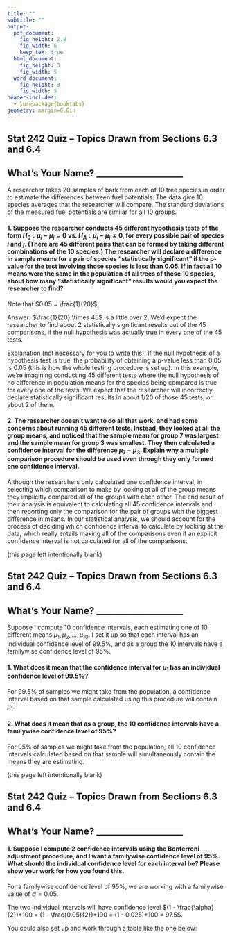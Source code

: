 ```yaml
---
title: ""
subtitle: ""
output:
  pdf_document:
    fig_height: 2.8
    fig_width: 6
    keep_tex: true
  html_document:
    fig_height: 3
    fig_width: 5
  word_document:
    fig_height: 3
    fig_width: 5
header-includes:
  - \usepackage{booktabs}
geometry: margin=0.6in
---
```


## Stat 242 Quiz -- Topics Drawn from Sections 6.3 and 6.4

## What's Your Name? ____________________

A researcher takes 20 samples of bark from each of 10 tree species in order to estimate the differences between fuel potentials.  The data give 10 species averages that the researcher will compare.  The standard deviations of the measured fuel potentials are similar for all 10 groups.

#### 1. Suppose the researcher conducts 45 different hypothesis tests of the form $H_0: \mu_i - \mu_j = 0$ vs. $H_A: \mu_i - \mu_j \neq 0$, for every possible pair of species $i$ and $j$.  (There are 45 different pairs that can be formed by taking different combinations of the 10 species.)  The researcher will declare a difference in sample means for a pair of species "statistically significant" if the p-value for the test involving those species is less than 0.05.  If in fact all 10 means were the same in the population of all trees of these 10 species, about how many "statistically significant" results would you expect the researcher to find?

Note that $0.05 = \frac{1}{20}$.

Answer: $\frac{1}{20} \times 45$ is a little over 2.  We'd expect the researcher to find about 2 statistically significant results out of the 45 comparisons, if the null hypothesis was actually true in every one of the 45 tests.

Explanation (not necessary for you to write this): If the null hypothesis of a hypothesis test is true, the probability of obtaining a p-value less than 0.05 is 0.05 (this is how the whole testing procedure is set up).  In this example, we're imagining conducting 45 different tests where the null hypothesis of no difference in population means for the species being compared is true for every one of the tests.  We expect that the researcher will incorrectly declare statistically significant results in about 1/20 of those 45 tests, or about 2 of them.

\vspace{1cm}

#### 2. The researcher doesn't want to do all that work, and had some concerns about running 45 different tests.  Instead, they looked at all the group means, and noticed that the sample mean for group 7 was largest and the sample mean for group 3 was smallest.  They then calculated a confidence interval for the difference $\mu_7 - \mu_3$.  Explain why a multiple comparison procedure should be used even through they only formed one confidence interval.

Although the researchers only calculated one confidence interval, in selecting which comparison to make by looking at all of the group means they implicitly compared all of the groups with each other.  The end result of their analysis is equivalent to calculating all 45 confidence intervals and then reporting only the comparison for the pair of groups with the biggest difference in means.  In our statistical analysis, we should account for the process of deciding which confidence interval to calculate by looking at the data, which really entails making all of the comparisons even if an explicit confidence interval is not calculated for all of the comparisons.

\newpage

(this page left intentionally blank)

\newpage

## Stat 242 Quiz -- Topics Drawn from Sections 6.3 and 6.4

## What's Your Name? ____________________

Suppose I compute 10 confidence intervals, each estimating one of 10 different means $\mu_1, \mu_2, \ldots, \mu_{10}$.  I set it up so that each interval has an individual confidence level of 99.5%, and as a group the 10 intervals have a familywise confidence level of 95%.

#### 1. What does it mean that the confidence interval for $\mu_1$ has an individual confidence level of 99.5%?

For 99.5% of samples we might take from the population, a confidence interval based on that sample calculated using this procedure will contain $\mu_1$.

\vspace{4cm}

#### 2. What does it mean that as a group, the 10 confidence intervals have a familywise confidence level of 95%?

For 95% of samples we might take from the population, all 10 confidence intervals calculated based on that sample will simultaneously contain the means they are estimating.

\newpage

(this page left intentionally blank)

\newpage

## Stat 242 Quiz -- Topics Drawn from Sections 6.3 and 6.4

## What's Your Name? ____________________

#### 1. Suppose I compute 2 confidence intervals using the Bonferroni adjustment procedure, and I want a familywise confidence level of 95%.  What should the individual confidence level for each interval be?  Please show your work for how you found this.

For a familywise confidence level of 95%, we are working with a familywise value of $\alpha = 0.05$.

The two individual intervals will have confidence level $(1 - \frac{\alpha}{2})*100 = (1 - \frac{0.05}{2})*100 = (1 - 0.025)*100 = 97.5$.

You could also set up and work through a table like the one below:

\begin{table}[!h]
\centering
\begin{tabular}{r c c}
\toprule
 & Target Percent of Samples Successful & Target Percent of Samples UNSuccessful \\
Groups & (Confidence Level) & (100 - Confidence Level) \\
\toprule
Individual Interval 1 & 97.5\% ($1 - \alpha = 0.975$) & 2.5\% ($\alpha = 0.025$) \\
\midrule
Individual Interval 2 & 97.5\% ($1 - \alpha = 0.975$) & 2.5\% ($\alpha = 0.025$) \\
\midrule
Both Intervals & 95\% ($1 - \alpha = 0.95$) & 5\% ($\alpha = 0.05$) \\
\bottomrule
\end{tabular}
\end{table}


